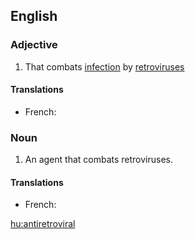 ==English==

===Adjective===
{{en-adj}}

# That combats [[infection]] by [[retrovirus]]es

====Translations====
{{trans-top|fighting retrovirus}}
* French: {{t|fr|rértroviral|m}}
{{trans-mid}}
{{trans-bottom}}

===Noun===
{{en-noun}}

# {{medicine|pharmacology}} An agent that combats retroviruses.

====Translations====
{{trans-top|agent fighting retroviruses}}
* French: {{t|fr|rértroviral|m}}
{{trans-mid}}
{{trans-bottom}}

[[hu:antiretroviral]]